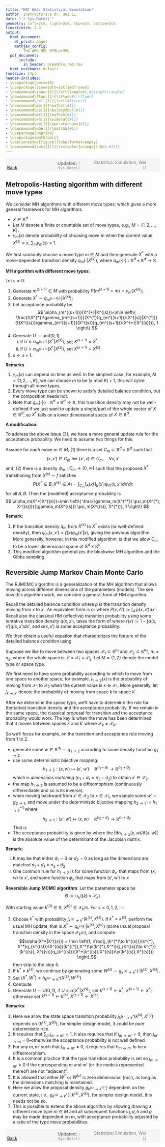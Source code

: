 ```yaml
---
title: "MAT 653: Statistical Simulation"
author: Instructor$:$ Dr. Wei Li
date: "`r Sys.Date()`"
geometry: left=2cm, right=2cm, top=2cm, bottom=2cm
linestretch: 1.3
output:
  html_document:
    df_print: paged
    mathjax_config:
      - TeX-AMS-MML_HTMLorMML   
  pdf_document: 
      include:
        in_header: preamble_rmd.tex
  html_notebook: default
fontsize: 14pt
header-includes:
- \usepackage{amsmath}
- \usepackage[linewidth=1pt]{mdframed}
- \newcommand\inner[2]{\left\langle#1,#2\right\rangle}
- \newcommand\floor[1]{\lfloor#1\rfloor}
- \newcommand\ceil[1]{\lceil#1\rceil}
- \newcommand\mb[1]{\mathbf{#1}}
- \newcommand\bs[1]{\boldsymbol{#1}}
- \newcommand\mr[1]{\mathrm{#1}}
- \newcommand\wh[1]{\widehat{#1}}
- \newcommand\op[1]{\operatorname{#1}}
- \newcommand\mbb[1]{\mathbb{#1}}
- \usepackage{caption}
- \usepackage{mathtools}
- \captionsetup[figure]{labelformat=empty}
- \newcommand{\wei}[1]{\textcolor{orange}{(Wei:#1)}}
---
```



<script type="text/x-mathjax-config">
MathJax.Hub.Config({
  TeX: { equationNumbers: { autoNumber: "AMS" } }
});
</script>


<span style="background-color: #f5f5f5; padding: 5px; display: block;">
    <span style="width: 25%; display: inline-block; text-align: left;">
        [Back](javascript:window.history.back())
    </span>
    <span style="width: 30%; display: inline-block; text-align: center; color: grey;">
        **Updated:** `r Sys.Date()`
    </span>
    <span style="width: 35%; display: inline-block; text-align: right; color: grey;">
        Statistical Simulation, Wei Li
    </span>
</span>

<!------------->


## Metropolis-Hasting algorithm with different move types

We consider MH algorithms with different move types; which gives a more general framework for MH algorithms.

- $X \in \mathbb{R}^{d}$
- Let $M$ denote a finite or countable set of move types, e.g., $M=\{1, 2, \ldots, K\}$.
- $\gamma_m(x)$ denote probability of choosing move $m$ when the current value $X^{(s)}=x$, $\sum_{m} \gamma_m(x)=1$.

We first randomly choose a move type $m\in M$ and then generate $X^*$ with a move-dependent transition density $q_m(\cdot|X^{(s)})$, where $q_m(\cdot|\cdot): \mathbb{R}^d \times \mathbb{R}^d \to \mathbb{R}$. 

**MH algorithm with different move types**:

Let $s=0$.

1. Generate $m^{(s+1)}\in M$ with probability $P(m^{(s+1)}=m)=\gamma_m(X^{(s)})$;
2. Generate $X^* \sim q_{m^{(s+1)}}(\cdot|X^{(s)})$;
3. Let acceptance probablity be
$$
\alpha_{m^{(s+1)}}(X^{*}|X^{(s)})=\min \left\{ \frac{f(X^{*})\gamma_{m^{(s+1)}}(X^{*})q_{m^{(s+1)}}(X^{(s)}|X^{*})}{f(X^{(s)})\gamma_{m^{(s+1)}}(X^{(s)})q_{m^{(s+1)}}(X^{*}|X^{(s)})}, 1  \right\}
$$
4. Generate $U\sim \mbox{unif}(0,1)$
    i. if $U\leq \alpha_{m^{(s+1)}}(X^{*}|X^{(s)})$, set $X^{(s+1)} = X^*$;
    ii. if $U> \alpha_{m^{(s+1)}}(X^{*}|X^{(s)})$, set $X^{(s+1)} = X^{(s)}$.
5. $s\leftarrow s+1.$

**Remarks**

(1) $\gamma_m(x)$ can depend on time as well. In the simplest case, for example, $M=\{1, 2,\ldots, K\}$, we can choose $m$ to be $(s \text{ mod } K)+1$, this will cylce through all move types.
(2) Every move type can be shown to satisfy detailed balance condition, but the composition needs not.
(3) Note that $q_m(\cdot|\cdot): \mathbb{R}^d \times \mathbb{R}^d \to \mathbb{R}$, this transition density may not be well-defined if we just want to update a single/part of the whole vector of $X \in \mathbb{R}^d$, so $X^*$ falls on a lower dimensional space of $X \in \mathbb{R}^d$.

**A modification**:

To address the above issue (3), we have a more general update rule for the acceptance probability. We need to assume two things for this.

Assume for *each* move $m\in M$, (1) there is a set $C_m \subset \mathbb{R}^d \times \mathbb{R}^d$ such that
$$
(x, x') \in C_m \Longleftrightarrow  (x', x) \in C_m , \quad \forall x, x'
$$
and; (2) there is a density $\psi_m: C_m \to [0, \infty]$ such that the proposed $X^*$ transitioning from $X^{(s)} \sim f$ satisfies 
$$
P(X^*\in B, X^{(s)}\in A) =\int_{C_m} 1_A(x)1_B(x')\psi_m(x, x')dx'dx
$$
for all $A, B$.
Then the (modified) acceptance probability is 
$$
\alpha_m(X^*|X^{(s)})=\min \left\{  \frac{\gamma_m(X^{^*}) \psi_m(X^{*}, X^{(s)})}{\gamma_m(X^{(s)}) \psi_m(X^{(s)}, X^{*})}, 1 \right\}
$$

**Remark**:

(1) If the transition density $q_m$ from $X^{(s)}$ to $X^*$ exists (or well-defined density), then $\psi_m(x, x')=f(x)q_m(x'|x)$, giving the previous algorithm. More generally, however, in this modified algorithm, is that we allow $C_m$ to be a lower dimensional space of $\mathbb{R}^d \times \mathbb{R}^d$.
(2) This modified algorithm generalizes the blockwise MH algorithm and the Gibbs sampling. 


## Reversible Jump Markov Chain Monte Carlo

The RJMCMC algorithm is a generalization of the MH algorithm that allows moving across different dimensions of the parameters (models). The see how this algorithm work, we consider a general form of HM algorithm.

Recall the detailed balance condition 
\begin{align}
\pi(x) p\left(x, x^{\prime}\right)=\pi\left(x^{\prime}\right) p\left(x^{\prime}, x\right) \tag{*}
\end{align}
where $p$ is the transition density moving from $x$ to $x'$. An equivalent form is 
\begin{align*}
\int_A \int_{A^{\prime}} \pi(x) p\left(x, x^{\prime}\right) d x^{\prime} d x=\int_A \int_{A^{\prime}} \pi\left(x^{\prime}\right) p\left(x^{\prime}, x\right) d x^{\prime} d x, \quad \forall  A, A'
\end{align*}
or 
\begin{align}
\int_A \pi(x) P\left(x, A^{\prime}\right) d x=\int_{A^{\prime}} \pi\left(x^{\prime}\right) P\left(x^{\prime}, A\right) d x^{\prime}, \quad \forall A, A^{\prime} \tag{**}
\end{align}
where $P(x, A'):=\int_{A'} p(x, x')dx'$.
Recall also the classical HM (effective) transition probability using some tentative transition density $q(x, x')$, takes the form of 
\begin{align*}
P\left(x, A^{\prime}\right)=\int_{A^{\prime}} q\left(x, x^{\prime}\right) \alpha\left(x, x^{\prime}\right) d x^{\prime}+ r(x)\delta_A(x), 
\end{align*}
where $r(x):=1-\int \alpha(x, x') q(x, x')dx'$, and $\alpha(x, x')$ is some acceptance probability. 

We then obtain a useful equation that characterizes the feature of the detailed balance condition using
\begin{align}
\int_A \pi(x) \int_{A^{\prime}}  q\left(x, x^{\prime}\right) \alpha\left(x, x^{\prime}\right) d x^{\prime} d x=\int_A \pi\left(x^{\prime}\right) \int_{A^{\prime}}  q\left(x^{\prime}, x\right) \alpha\left(x^{\prime}, x\right) d x^{\prime} d x \tag{***}
\end{align}

Suppose we like to move between two spaces $\mathcal{X}_1 \subset \mathbb{R}^{n_1}$ and $\mathcal{X}_2 \subset \mathbb{R}^{n_2}$, $n_1 \neq n_2$, where the whole space is $\mathcal{X}=\mathcal{X}_1 \cup \mathcal{X}_2.$ Let $M=\{1, 2\}$ denote the model type or space type. 

We first need to have some probability according to which to move from one space to another space, for example, $j_{1\to 2} (x)$ is the probability of moving from $\mathcal{X}_1$ to $\mathcal{X}_2$ when the current value is $x\in \mathcal{X}_1.$ More generally, let $j_{k \to k'}$ denote the probability of moving from space $k$ to space $k'$.

After we determine the space type, we'll have to determine the rule for (tentative) transition density  and the acceptance probability. If we remain in the same space, the classical proposal for transition and the acceptance probability would work. The key is when the move has been determined that it moves between spaces $k$ and $k'$ where $\mathcal{X}_k \neq \mathcal{X}_{k'}.$ 

So we'll focus for example, on the transition and acceptance rule moving from $1$ to $2$. 

- generate some $w\in \mathbb{R}^{d_1} \sim g_{1\to2}$ according to some density function $g_{1\to2}$
- use some deterministic bijective mapping:
$$
h_{1\to2}: (x, w) \mapsto (x' ,w') \quad \mathbb{R}^{n_1+d_1} \to 
\mathbb{R}^{n_2+d_2}
$$
which is *dimensions matching* ($n_1+ d_1= n_2+ d_2$) to obtain $x' \in \mathcal{X}_2$.
- the map $h_{1\to2}$ is assumed to be a diffeomophism (continuously differentiable and so is its inverse).
- when moving backward from $x'\in \mathcal{X}_2$ to $x \in \mathcal{X}_1$, we sample some $w' \sim g_{2\to1}$, and move under the deterministic bijective mapping $h_{2\to1}:=h_{1\to2}^{-1}$ where
$$
h_{2 \to 1}: (x', w') \mapsto (x, w) \quad \mathbb{R}^{n_2+d_2} \to 
\mathbb{R}^{n_1+d_2}
$$
That is
\begin{align*}
\begin{array}{ll}
h_{1\to2}: (x, w) \longmapsto (x', w') & h_{2\to1}: (x', w') \longmapsto (x, w) \\
h_{1\to2}: \mathbb{R}^{n_1+d_1} \longrightarrow \mathbb{R}^{n_2+d_2} & h_{2\to1}: \mathbb{R}^{n_2+d_2} \longrightarrow \mathbb{R}^{n_1+d_1}
\end{array}
\end{align*}
- The acceptance probability is given by 
\begin{align*}
\alpha_{1\to 2}\left(x' \mid x\right)=\min \left\{1, \frac{\pi\left(x'\right) g_{2 \rightarrow 1}\left(w'\right)}{\pi\left(x\right) g_{1 \rightarrow 2}\left(w \right)}\left|\frac{\partial {h}_{1 \rightarrow 2}\left(x, w \right)}{\partial\left(x, w\right)}\right|\right\},
\end{align*}
where the $|\partial {h}_{1 \rightarrow 2}(x, w)/\partial(x, w)|$ is the absolute value of the determinant of the Jacobian matrix.


**Remark**:

(i) It may be that either $d_1=0$ or $d_2=0$ as long as the dimensions are matched $n_1+d_1=n_2+d_2.$
(ii) One common rule for $h_{1\to 2}$ is for some function $\phi_{x'}$ that maps from $(x, w)$ to $x'$, and some function $\phi_{x}$ that maps from $(x', w')$ to $x$ 
\begin{align*}
\begin{array}{ll}
h_{1\to2}: (x, w) \longmapsto (\phi_{x'}(x, w), w') & h_{2\to1}: (x', w') \longmapsto (\phi_x(x', w'), w) \\
h_{1\to2}: \mathbb{R}^{n_1+d_1} \longrightarrow \mathbb{R}^{n_2+d_2} & h_{2\to1}: \mathbb{R}^{n_2+d_2} \longrightarrow \mathbb{R}^{n_1+d_1}
\end{array}
\end{align*}


**Reversible Jump MCMC algorithm**:
Let the parameter space be 
$$
\Theta:=\cup_{k}(\{k\} \times \mathcal{X}_k).
$$

With starting value $k^{(0)} \in K$, $X^{(0)} \in \mathcal{X}_{k^{(0)}}$. For $s=0, 1, 2, \cdots$:

1. Choose $k^{*}$ with probability $j_{k^{(s)} \to k^{*}}(k^{(s)},X^{(s)})$. If $k^{*}=k^{(s)}$, perform the usual MH update, that is $X^{*} \sim q_{k^{(s)}}(\cdot|k^{(s)}, X^{(s)})$ (some usual proposal transition density in the space $\mathcal{X}_{k^{(s)}}$), and compute 
$$\alpha(X^*|X^{(s)}) = \min \left(1, \frac{j_{k^{*}\to k^{(s)}}(k^{*}, X^*)q_{k^{(s)}}(X^{(s)}|k^{(*)},X^*)\pi(k^{*},X^*)}{j_{k^{(s)}\to k^{*}}(k^{(s)}, X^{(s)})q_{k^{(s)}}(X^*|k^{(s)},X^{(s)})\pi(k^{(s)},X^{(s)})} \right);$$
then skip to the step 5.
2. If $k^{*} \neq k^{(s)}$, we continue by generating some $W^{(s)} \sim g_{k^{(s)} \to k^{*}}(\cdot|k^{(s)}, X^{(s)})$.
3. Set $(X^{*}, W^{*})= h_{k^{(s)}\to k^{*}}(X^{(s)}, W^{(s)})$
4. Compute
\begin{align*}
\alpha\left(X^* \mid {X}^{(s)}\right)=\min \left\{1, \frac{j_{k^{*}\to k^{(s)}}(k^{*}, X^*)  \pi\left(k^{*}, {X}^{*}\right) g_{k^{*} \to k^{(s)}}\left(W^{(*)}|k^{*}, X^{*}\right)}{j_{k^{(s)}\to k^{*}}(k^{(s)}, {X}^{(s)})  \pi\left(k^{(s)}, X^{(s)}\right) g_{k^{(s)} \to k^{*}}\left(W^{(s)}|k^{(s)}, X^{(s)}\right)}\left|\frac{\partial {h}_{k^{(s)}\to k^{*}}\left(X^{(s)}, W^{(s)}\right)}{\partial\left(X^{(s)}, W^{(s)}\right)}\right|\right\},
\end{align*}
5. Generate $U \sim \mathrm{U}(0,1)$, if $U \leq \alpha(X^*|X^{(s)})$, set $k^{(s+1)} \leftarrow k^{*}$, $X^{(s+1)} \leftarrow X^*$; otherwise set $k^{(s+1)} \leftarrow k^{(s)}$, $X^{(s+1)} \leftarrow X^{(s)}$. 

**Remarks**:

(1) Here we allow the state space transition probability $j_{k^{(s)} \to k^{*}}(k^{(s)},X^{(s)})$ depends on $(k^{(s)},X^{(s)})$, for simpler design model, it could be pure deterministic rule.
(2) It requires that $\sum_{m'}j_{m \to m'}=1$. It also requires that if $j_{m \to m'}=0$, then $j_{m' \to m}=0$--otherwise the acceptance probability is not well defined.
(3) For any $m, m'$ such that $j_{m \to m'} \neq 0$, it requires that $h_{m \to m'}$ to be a diffeomorphism.
(4) It is a common practice that the type transition probability is set so $j_{m \to m'}=0$ if the corresponding $m$ and $m'$ (or the models represented thereof) are not "adjacent". 
(5) It is allowed that either $W^*$ or $W^{(s)}$ is zero dimensional (null), as long as the dimensions matching is maintained.
(6) Here we allow the proposal density $g_{k^{(s)} \to k^{*}}(\cdot)$ dependent on the current state, i.e., $g_{k^{(s)} \to k^{*}}(\cdot|k^{(s)}, X^{(s)})$, for simpler design model, this needs not be so.
(7) This is possible to extend the above algorithm by allowing drawing a different move type $m\in M$ and all subsequent functions $j, q, h$ and $g$ may be made dependent on $m$, with acceptance probability adjusted by a ratio of the type move probabilities.


<!------------->
<span style="background-color: #f5f5f5; padding: 5px; display: block;">
    <span style="width: 25%; display: inline-block; text-align: left;">
        [Back](javascript:window.history.back())
    </span>
    <span style="width: 30%; display: inline-block; text-align: center; color: grey;">
        **Updated:** `r Sys.Date()`
    </span>
    <span style="width: 35%; display: inline-block; text-align: right; color: grey;">
        Statistical Simulation, Wei Li
    </span>
</span>
 